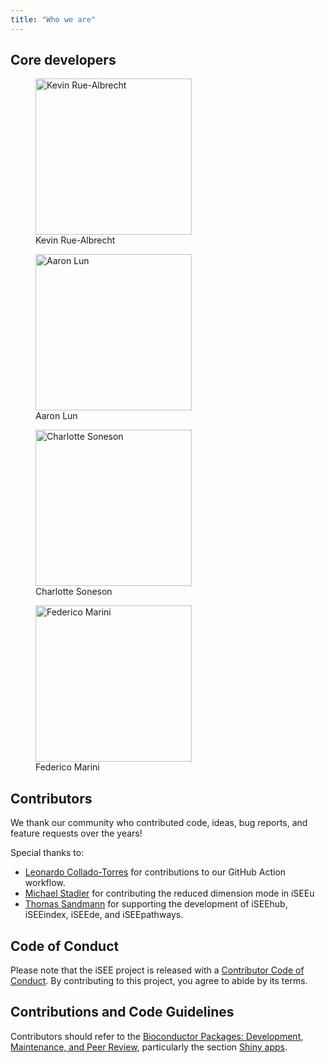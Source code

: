 ```yaml
---
title: "Who we are"
---
```


## Core developers

::: {layout-ncol=2}

![Kevin Rue-Albrecht](images/people/kevin-rue-albrecht.jpeg){width="250px"}

![Aaron Lun](images/people/aaron-lun.png){width="250px"}

![Charlotte Soneson](images/people/charlotte-soneson.png){width="250px"}

![Federico Marini](images/people/federico-marini.png){width="250px"}
:::

## Contributors

We thank our community who contributed code, ideas, bug reports, and feature requests over the years!

Special thanks to:

- [Leonardo Collado-Torres](https://github.com/lcolladotor) for contributions to our GitHub Action workflow.
- [Michael Stadler](https://github.com/mbstadler) for contributing the reduced dimension mode in iSEEu
- [Thomas Sandmann](https://github.com/tomsing1) for supporting the development of iSEEhub, iSEEindex, iSEEde, and iSEEpathways.

## Code of Conduct
  
Please note that the iSEE project is released with a [Contributor Code of Conduct](https://contributor-covenant.org/version/2/0/CODE_OF_CONDUCT.html). By contributing to this project, you agree to abide by its terms.

## Contributions and Code Guidelines

Contributors should refer to the [Bioconductor Packages: Development, Maintenance, and Peer Review](https://contributions.bioconductor.org/),
particularly the section [Shiny apps](https://contributions.bioconductor.org/shiny.html).

